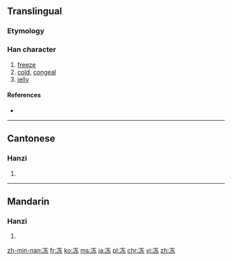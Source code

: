 {{also|凍}}
==Translingual==

===Etymology===
{{Han simp|凍|f=東|t=东}}

===Han character===
{{Han char|rn=15|rad=冫|as=05|sn=7|four=|canj=戈一大木 (IMKD)|ids=⿰[[冫]][[东]]}}

# [[freeze]]
# [[cold]], [[congeal]]
# [[jelly]]

====References====
* {{Han ref|kx=0132.071|hdz=10295.150|uh=51BB|ud=20923}}

----

==Cantonese==

===Hanzi===
{{yue-hanzi|jyut=[[dung1]], [[dung3]]|y=dung1, dung3|tra=凍}}

# {{defn|lang=yue|sort=冫05}}

----

==Mandarin==

===Hanzi===
{{cmn-hanzi|tra=凍|pin=[[dòng]] ([[dong4]])|wg=tung<sup>4</sup>}}

# {{defn|lang=cmn|sort=冫05}}

[[zh-min-nan:冻]]
[[fr:冻]]
[[ko:冻]]
[[ms:冻]]
[[ja:冻]]
[[pl:冻]]
[[chr:冻]]
[[vi:冻]]
[[zh:冻]]